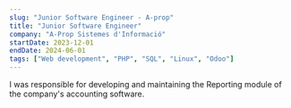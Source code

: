 ```yaml
---
slug: "Junior Software Engineer - A-prop"
title: "Junior Software Engineer"
company: "A-Prop Sistemes d'Informació"
startDate: 2023-12-01
endDate: 2024-06-01
tags: ["Web development", "PHP", "SQL", "Linux", "Odoo"]
---
```


I was responsible for developing and maintaining the Reporting module of the company's accounting software.
